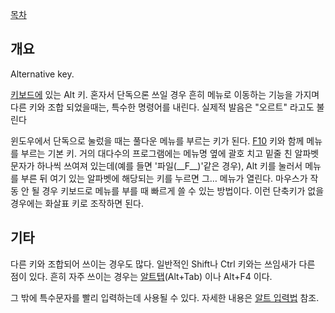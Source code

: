 [[목차]]

== 개요 ==
Alternative key.

[[키보드]]에 있는 Alt 키. 혼자서 단독으론 쓰일 경우 흔히 메뉴로 이동하는 기능을 가지며 다른 키와 조합 되었을때는, 특수한 명령어를 내린다. 실제적 발음은 "오르트" 라고도 불린다

윈도우에서 단독으로 눌렀을 때는 풀다운 메뉴를 부르는 키가 된다. [[F10]] 키와 함께 메뉴를 부르는 기본 키. 거의 대다수의 프로그램에는 메뉴명 옆에 괄호 치고 밑줄 친 알파벳 문자가 하나씩 쓰여져 있는데(예를 들면 '파일(__F__)'같은 경우), Alt 키를 눌러서 메뉴를 부른 뒤 여기 있는 알파벳에 해당되는 키를 누르면 그… 메뉴가 열린다. 마우스가 작동 안 될 경우 키보드로 메뉴를 부를 때 빠르게 쓸 수 있는 방법이다. 이런 단축키가 없을 경우에는 화살표 키로 조작하면 된다. 

== 기타 ==
다른 키와 조합되어 쓰이는 경우도 많다. 일반적인 Shift나 Ctrl 키와는 쓰임새가 다른 점이 있다. 흔히 자주 쓰이는 경우는 [[알트탭]](Alt+Tab) 이나 Alt+F4 이다.

그 밖에 특수문자를 빨리 입력하는데 사용될 수 있다. 자세한 내용은 [[알트 입력법]] 참조.
